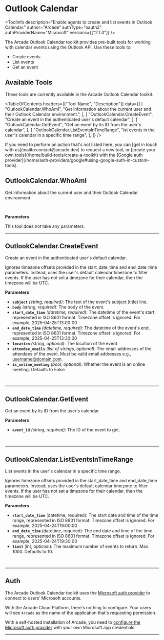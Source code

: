 # Outlook Calendar


<ToolInfo
  description="Enable agents to create and list events in Outlook Calendar."
  author="Arcade"
  authType="oauth2"
  authProviderName="Microsoft"
  versions={["2.1.0"]}
/>

<Badges repo="arcadeai/arcade_outlook_calendar" />

The Arcade Outlook Calendar toolkit provides pre-built tools for working with calendar events using the Outlook API. Use these tools to:

- Create events
- List events
- Get an event

## Available Tools

These tools are currently available in the Arcade Outlook Calendar toolkit.

<TableOfContents
  headers={["Tool Name", "Description"]}
  data={[
    [
      "OutlookCalendar.WhoAmI",
      "Get information about the current user and their Outlook Calendar environment.",
    ],
    [
      "OutlookCalendar.CreateEvent",
      "Create an event in the authenticated user's default calendar",
    ],
    [
      "OutlookCalendar.GetEvent",
      "Get an event by its ID from the user's calendar",
    ],
    [
      "OutlookCalendar.ListEventsInTimeRange",
      "ist events in the user's calendar in a specific time range",
    ],
  ]}
/>

<Callout>
  If you need to perform an action that's not listed here, you can [get in touch
  with us](mailto:contact@arcade.dev) to request a new tool, or [create your own
  tools](/home/build-tools/create-a-toolkit) with the [Google auth
  provider](/home/auth-providers/google#using-google-auth-in-custom-tools).
</Callout>

## OutlookCalendar.WhoAmI

Get information about the current user and their Outlook Calendar environment.

<br />
<TabbedCodeBlock
  tabs={[
    {
      label: "Call the Tool with User Authorization",
      content: {
        Python: [
          "/examples/integrations/mcp-servers/microsoft/outlook_calendar/who_am_i_example_call_tool.py",
        ],
        JavaScript: [
          "/examples/integrations/mcp-servers/microsoft/outlook_calendar/who_am_i_example_call_tool.js",
        ],
      },
    },
  ]}
/>

**Parameters**

This tool does not take any parameters.

---

## OutlookCalendar.CreateEvent

Create an event in the authenticated user's default calendar.

Ignores timezone offsets provided in the start_date_time and end_date_time parameters.
Instead, uses the user's default calendar timezone to filter events.
If the user has not set a timezone for their calendar, then the timezone will be UTC.

**Parameters**

- **`subject`** _(string, required)_: The text of the event's subject (title) line.
- **`body`** _(string, required)_: The body of the event.
- **`start_date_time`** _(datetime, required)_: The datetime of the event's start, represented in ISO 8601 format. Timezone offset is ignored. For example, 2025-04-25T13:00:00
- **`end_date_time`** _(datetime, required)_: The datetime of the event's end, represented in ISO 8601 format. Timezone offset is ignored. For example, 2025-04-25T13:30:00
- **`location`** _(string, optional)_: The location of the event.
- **`attendee_emails`** _(list of strings, optional)_: The email addresses of the attendees of the event. Must be valid email addresses e.g., username@domain.com.
- **`is_online_meeting`** _(bool, optional)_: Whether the event is an online meeting. Defaults to False

<br />
<TabbedCodeBlock
  tabs={[
    {
      label: "Call the Tool with User Authorization",
      content: {
        Python: [
          "/examples/integrations/mcp-servers/microsoft/outlook_calendar/create_event_example_call_tool.py",
        ],
        JavaScript: [
          "/examples/integrations/mcp-servers/microsoft/outlook_calendar/create_event_example_call_tool.js",
        ],
      },
    },
  ]}
/>

---

## OutlookCalendar.GetEvent

Get an event by its ID from the user's calendar.

**Parameters**

- **`event_id`** _(string, required)_: The ID of the event to get.

<br />
<TabbedCodeBlock
  tabs={[
    {
      label: "Call the Tool with User Authorization",
      content: {
        Python: [
          "/examples/integrations/mcp-servers/microsoft/outlook_calendar/get_event_example_call_tool.py",
        ],
        JavaScript: [
          "/examples/integrations/mcp-servers/microsoft/outlook_calendar/get_event_example_call_tool.js",
        ],
      },
    },
  ]}
/>

---

## OutlookCalendar.ListEventsInTimeRange

List events in the user's calendar in a specific time range.

Ignores timezone offsets provided in the start_date_time and end_date_time parameters.
Instead, uses the user's default calendar timezone to filter events.
If the user has not set a timezone for their calendar, then the timezone will be UTC.

**Parameters**

- **`start_date_time`** (datetime, required): The start date and time of the time range, represented in ISO 8601 format. Timezone offset is ignored. For example, 2025-04-24T19:00:00
- **`end_date_time`** (datetime, required): The end date and time of the time range, represented in ISO 8601 format. Timezone offset is ignored. For example, 2025-04-24T19:30:00
- **`limit`** (int, optional): The maximum number of events to return. Max 1000. Defaults to 10.

<br />
<TabbedCodeBlock
  tabs={[
    {
      label: "Call the tool with user authorization",
      content: {
        Python: [
          "/examples/integrations/mcp-servers/microsoft/outlook_calendar/list_events_in_time_range_example_call_tool.py",
        ],
        JavaScript: [
          "/examples/integrations/mcp-servers/microsoft/outlook_calendar/list_events_in_time_range_example_call_tool.js",
        ],
      },
    },
  ]}
/>

---

## Auth

The Arcade Outlook Calendar toolkit uses the [Microsoft auth provider](/home/auth-providers/microsoft) to connect to users' Microsoft accounts.

With the Arcade Cloud Platform, there's nothing to configure. Your users will see `Arcade` as the name of the application that's requesting permission.

With a self-hosted installation of Arcade, you need to [configure the Microsoft auth provider](/home/auth-providers/microsoft#configuring-microsoft-auth) with your own Microsoft app credentials.

---

<ToolFooter pipPackageName="arcade_outlook_calendar" />
